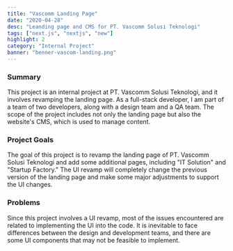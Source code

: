 ```yaml
---
title: "Vascomm Landing Page"
date: "2020-04-28"
desc: "Leanding page and CMS for PT. Vascomm Solusi Teknologi"
tags: ["next.js", "nextjs", "new"]
highlight: 2
category: "Internal Project"
banner: "benner-vascom-landing.png"
---
```


### Summary

This project is an internal project at PT. Vascomm Solusi Teknologi, and it involves revamping the landing page. As a full-stack developer, I am part of a team of two developers, along with a design team and a QA team. The scope of the project includes not only the landing page but also the website's CMS, which is used to manage content.

### Project Goals

The goal of this project is to revamp the landing page of PT. Vascomm Solusi Teknologi and add some additional pages, including "IT Solution" and "Startup Factory." The UI revamp will completely change the previous version of the landing page and make some major adjustments to support the UI changes.

### Problems

Since this project involves a UI revamp, most of the issues encountered are related to implementing the UI into the code. It is inevitable to face differences between the design and development teams, and there are some UI components that may not be feasible to implement.

